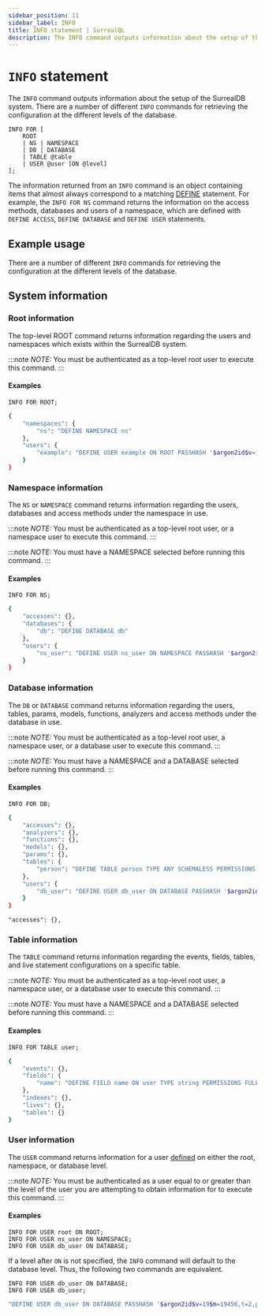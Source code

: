 ```yaml
---
sidebar_position: 11
sidebar_label: INFO
title: INFO statement | SurrealQL
description: The INFO command outputs information about the setup of the SurrealDB system.
---
```


# `INFO` statement

The `INFO` command outputs information about the setup of the SurrealDB system. There are a number of different `INFO` commands for retrieving the configuration at the different levels of the database.

```surql title="SurrealQL Syntax"
INFO FOR [
	ROOT
	| NS | NAMESPACE
	| DB | DATABASE
	| TABLE @table
	| USER @user [ON @level]
];
```

The information returned from an `INFO` command is an object containing items that almost always correspond to a matching [DEFINE](/docs/surrealdb/surrealql/statements/define) statement. For example, the `INFO FOR NS` command returns the information on the access methods, databases and users of a namespace, which are defined with `DEFINE ACCESS`, `DEFINE DATABASE` and `DEFINE USER` statements.

## Example usage

There are a number of different `INFO` commands for retrieving the configuration at the different levels of the database.

## System  information

### Root information 
The top-level ROOT command returns information regarding the users and namespaces which exists within the SurrealDB system.

:::note
<em> NOTE: </em> You must be authenticated as a top-level root user to execute this command.
::: 

#### Examples

```surql
INFO FOR ROOT;
```

```bash title="Sample output"
{
    "namespaces": {
        "ns": "DEFINE NAMESPACE ns"
    },
    "users": {
        "example": "DEFINE USER example ON ROOT PASSHASH '$argon2id$v=19$m=19456,t=2,p=1$S8ggGUFSZY9B6+ZUJADNAw$jcFYLOrx1tq+/YlVk63QNZcP+VbsGD8lpFPvM59aZF4' ROLES OWNER"
    }
}
```

### Namespace information

The `NS` or `NAMESPACE` command returns information regarding the users, databases and access methods under the namespace in use.

:::note
<em> NOTE: </em> You must be authenticated as a top-level root user, or a namespace user to execute this command.
::: 

:::note
<em> NOTE: </em> You must have a NAMESPACE selected before running this command.
::: 

#### Examples

```surql
INFO FOR NS;
```

```bash title="Sample output"
{
    "accesses": {},
    "databases": {
        "db": "DEFINE DATABASE db"
    },
    "users": {
        "ns_user": "DEFINE USER ns_user ON NAMESPACE PASSHASH '$argon2id$v=19$m=19456,t=2,p=1$da30XYKIjHauYbW6CyqgXQ$4rnHoGa3itfY6LarGE/KwoZE+N+AXrydklDXUFUZXGQ' ROLES OWNER"
    }
}
```

### Database information

The `DB` or `DATABASE` command returns information regarding the users, tables, params, models, functions, analyzers and access methods under the database in use.

:::note
<em> NOTE: </em> You must be authenticated as a top-level root user, a namespace user, or a database user to execute this command.
::: 

:::note
<em> NOTE: </em> You must have a NAMESPACE and a DATABASE selected before running this command.
::: 

#### Examples

```surql
INFO FOR DB;
```

```bash title="Sample output"
{
    "accesses": {},
    "analyzers": {},
    "functions": {},
    "models": {},
    "params": {},
    "tables": {
        "person": "DEFINE TABLE person TYPE ANY SCHEMALESS PERMISSIONS NONE"
    },
    "users": {
        "db_user": "DEFINE USER db_user ON DATABASE PASSHASH '$argon2id$v=19$m=19456,t=2,p=1$FhgETjyVbEZmcLiCHf5fCA$zXOb8b0lIzIRrtaLPpWXHlWylC4VFBsfr4SWPF3WBKE' ROLES OWNER"
    }
}
```
    "accesses": {},

### Table information

The `TABLE` command returns information regarding the events, fields, tables, and live statement configurations on a specific table.

:::note
<em> NOTE: </em> You must be authenticated as a top-level root user, a namespace user, or a database user to execute this command.
::: 

:::note
<em> NOTE: </em> You must have a NAMESPACE and a DATABASE selected before running this command.
::: 

#### Examples

```surql
INFO FOR TABLE user;
```

```bash title="Sample output"
{
    "events": {},
    "fields": {
        "name": "DEFINE FIELD name ON user TYPE string PERMISSIONS FULL"
    },
    "indexes": {},
    "lives": {},
    "tables": {}
}
```

### User information

The `USER` command returns information for a user [defined](/docs/surrealdb/surrealql/statements/define/user) on either the root, namespace, or database level.

:::note
<em> NOTE: </em> You must be authenticated as a user equal to or greater than the level of the user you are attempting to obtain information for to execute this command.
::: 

#### Examples

```surql
INFO FOR USER root ON ROOT;
INFO FOR USER ns_user ON NAMESPACE;
INFO FOR USER db_user ON DATABASE;
```

If a level after `ON` is not specified, the `INFO` command will default to the database level. Thus, the following two commands are equivalent.

```surql
INFO FOR USER db_user ON DATABASE;
INFO FOR USER db_user;
```

```bash title="Sample output"
"DEFINE USER db_user ON DATABASE PASSHASH '$argon2id$v=19$m=19456,t=2,p=1$LvgY4ZdWBt5YR+TXd6SNJg$INeqLI5l9vhDtkDGOR2otZMsJHQcT60HtBGgT6F5I9s' ROLES OWNER"
```